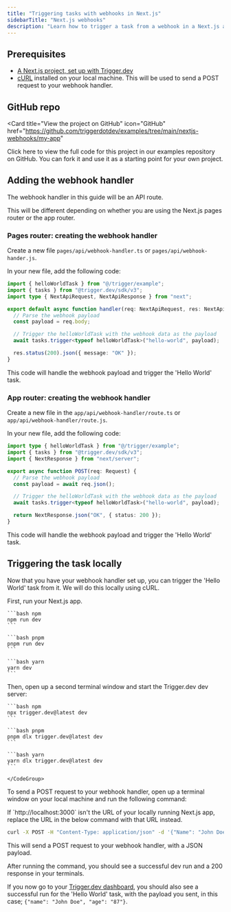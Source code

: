 ```yaml
---
title: "Triggering tasks with webhooks in Next.js"
sidebarTitle: "Next.js webhooks"
description: "Learn how to trigger a task from a webhook in a Next.js app."
---
```



## Prerequisites

- [A Next.js project, set up with Trigger.dev](/guides/frameworks/nextjs)
- [cURL](https://curl.se/) installed on your local machine. This will be used to send a POST request to your webhook handler.

## GitHub repo

<Card
  title="View the project on GitHub"
  icon="GitHub"
  href="https://github.com/triggerdotdev/examples/tree/main/nextjs-webhooks/my-app"
>
  Click here to view the full code for this project in our examples repository on GitHub. You can
  fork it and use it as a starting point for your own project.
</Card>

## Adding the webhook handler

The webhook handler in this guide will be an API route.

This will be different depending on whether you are using the Next.js pages router or the app router.

### Pages router: creating the webhook handler

Create a new file `pages/api/webhook-handler.ts` or `pages/api/webhook-hander.js`.

In your new file, add the following code:

```ts /pages/api/webhook-handler.ts
import { helloWorldTask } from "@/trigger/example";
import { tasks } from "@trigger.dev/sdk/v3";
import type { NextApiRequest, NextApiResponse } from "next";

export default async function handler(req: NextApiRequest, res: NextApiResponse) {
  // Parse the webhook payload
  const payload = req.body;

  // Trigger the helloWorldTask with the webhook data as the payload
  await tasks.trigger<typeof helloWorldTask>("hello-world", payload);

  res.status(200).json({ message: "OK" });
}
```

This code will handle the webhook payload and trigger the 'Hello World' task.

### App router: creating the webhook handler

Create a new file in the `app/api/webhook-handler/route.ts` or `app/api/webhook-handler/route.js`.

In your new file, add the following code:

```ts /app/api/webhook-handler/route.ts
import type { helloWorldTask } from "@/trigger/example";
import { tasks } from "@trigger.dev/sdk/v3";
import { NextResponse } from "next/server";

export async function POST(req: Request) {
  // Parse the webhook payload
  const payload = await req.json();

  // Trigger the helloWorldTask with the webhook data as the payload
  await tasks.trigger<typeof helloWorldTask>("hello-world", payload);

  return NextResponse.json("OK", { status: 200 });
}
```

This code will handle the webhook payload and trigger the 'Hello World' task.

## Triggering the task locally

Now that you have your webhook handler set up, you can trigger the 'Hello World' task from it. We will do this locally using cURL.

<Steps>

<Step title="Run your Next.js app and the Trigger.dev dev server">

First, run your Next.js app.

<CodeGroup>

    ```bash npm
    npm run dev
    ```

    ```bash pnpm
    pnpm run dev
    ```

    ```bash yarn
    yarn dev
    ```

</CodeGroup>

Then, open up a second terminal window and start the Trigger.dev dev server:

<CodeGroup>

    ```bash npm
    npx trigger.dev@latest dev
    ```

    ```bash pnpm
    pnpm dlx trigger.dev@latest dev
    ```

    ```bash yarn
    yarn dlx trigger.dev@latest dev
    ```

    </CodeGroup>

</Step>

<Step title="Trigger the webhook with some dummy data">

To send a POST request to your webhook handler, open up a terminal window on your local machine and run the following command:

<Tip>
  If `http://localhost:3000` isn't the URL of your locally running Next.js app, replace the URL in
  the below command with that URL instead.
</Tip>

```bash
curl -X POST -H "Content-Type: application/json" -d '{"Name": "John Doe", "Age": "87"}' http://localhost:3000/api/webhook-handler
```

This will send a POST request to your webhook handler, with a JSON payload.

</Step>

<Step title="Check the task ran successfully">

After running the command, you should see a successful dev run and a 200 response in your terminals.

If you now go to your [Trigger.dev dashboard](https://cloud.trigger.dev), you should also see a successful run for the 'Hello World' task, with the payload you sent, in this case; `{"name": "John Doe", "age": "87"}`.

</Step>

</Steps>

<VercelDocsCards />
